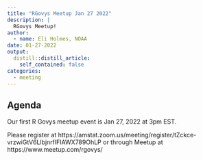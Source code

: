 ```yaml
---
title: "RGovys Meetup Jan 27 2022"
description: |
  RGovys Meetup!
author:
  - name: Eli Holmes, NOAA
date: 01-27-2022
output:
  distill::distill_article:
    self_contained: false
categories:
  - meeting
---
```


## Agenda

Our first R Govys meetup event is Jan 27, 2022 at 3pm EST. 

Please register at https://amstat.zoom.us/meeting/register/tZckce-vrzwiGtV6LlbjnrflFIAWX789OhLP  or through Meetup at https://www.meetup.com/rgovys/